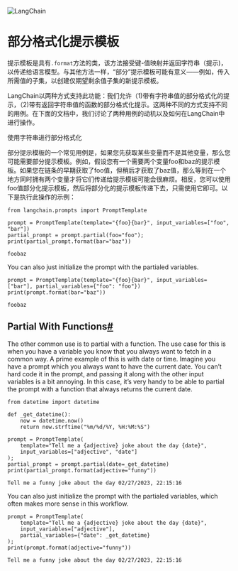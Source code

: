 

<Head>
  <script>
    {
      `(function() {
         var _hmt = _hmt || [];
(function() {
  var hm = document.createElement("script");
  hm.src = "https://hm.baidu.com/hm.js?e60fb290e204e04c5cb6f79b0ac1e697";
  var s = document.getElementsByTagName("script")[0]; 
  s.parentNode.insertBefore(hm, s);
})();
       })();`
    }
  </script>
</Head>

![LangChain](https://pica.zhimg.com/50/v2-56e8bbb52aa271012541c1fe1ceb11a2_r.gif)



部分格式化提示模板
=====

提示模板是具有`.format`方法的类，该方法接受键-值映射并返回字符串（提示)，以传递给语言模型。与其他方法一样，“部分”提示模板可能有意义——例如，传入所需值的子集，以创建仅期望剩余值子集的新提示模板。

LangChain以两种方式支持此功能：我们允许（1)带有字符串值的部分格式化的提示，（2)带有返回字符串值的函数的部分格式化提示。这两种不同的方式支持不同的用例。在下面的文档中，我们讨论了两种用例的动机以及如何在LangChain中进行操作。

使用字符串进行部分格式化

部分提示模板的一个常见用例是，如果您先获取某些变量而不是其他变量，那么您可能需要部分提示模板。例如，假设您有一个需要两个变量foo和baz的提示模板。如果您在链条的早期获取了foo值，但稍后才获取了baz值，那么等到在一个地方同时拥有两个变量才将它们传递给提示模板可能会很麻烦。相反，您可以使用foo值部分化提示模板，然后将部分化的提示模板传递下去，只需使用它即可。以下是执行此操作的示例：

```
from langchain.prompts import PromptTemplate

```

```
prompt = PromptTemplate(template="{foo}{bar}", input_variables=["foo", "bar"])
partial_prompt = prompt.partial(foo="foo");
print(partial_prompt.format(bar="baz"))

```

```
foobaz

```

You can also just initialize the prompt with the partialed variables.

```
prompt = PromptTemplate(template="{foo}{bar}", input_variables=["bar"], partial_variables={"foo": "foo"})
print(prompt.format(bar="baz"))

```

```
foobaz

```

Partial With Functions[#](#partial-with-functions "Permalink to this headline")
-------------------------------------------------------------------------------

The other common use is to partial with a function. The use case for this is when you have a variable you know that you always want to fetch in a common way. A prime example of this is with date or time. Imagine you have a prompt which you always want to have the current date. You can’t hard code it in the prompt, and passing it along with the other input variables is a bit annoying. In this case, it’s very handy to be able to partial the prompt with a function that always returns the current date.

```
from datetime import datetime

def _get_datetime():
    now = datetime.now()
    return now.strftime("%m/%d/%Y, %H:%M:%S")

```

```
prompt = PromptTemplate(
    template="Tell me a {adjective} joke about the day {date}", 
    input_variables=["adjective", "date"]
);
partial_prompt = prompt.partial(date=_get_datetime)
print(partial_prompt.format(adjective="funny"))

```

```
Tell me a funny joke about the day 02/27/2023, 22:15:16

```

You can also just initialize the prompt with the partialed variables, which often makes more sense in this workflow.

```
prompt = PromptTemplate(
    template="Tell me a {adjective} joke about the day {date}", 
    input_variables=["adjective"],
    partial_variables={"date": _get_datetime}
);
print(prompt.format(adjective="funny"))

```

```
Tell me a funny joke about the day 02/27/2023, 22:15:16

```

